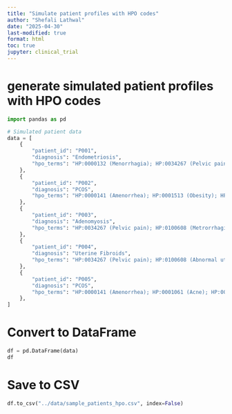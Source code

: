 ```yaml
---
title: "Simulate patient profiles with HPO codes"
author: "Shefali Lathwal"
date: "2025-04-30"
last-modified: true
format: html
toc: true
jupyter: clinical_trial
---
```


# generate simulated patient profiles with HPO codes

```python
import pandas as pd

# Simulated patient data
data = [
    {
        "patient_id": "P001",
        "diagnosis": "Endometriosis",
        "hpo_terms": "HP:0000132 (Menorrhagia); HP:0034267 (Pelvic pain); HP:0000789 (Infertility); HP:0012378 (Fatigue)"
    },
    {
        "patient_id": "P002",
        "diagnosis": "PCOS",
        "hpo_terms": "HP:0000141 (Amenorrhea); HP:0001513 (Obesity); HP:0001007 (Hirsutism); HP:0000855 (Insulin resistance)"
    },
    {
        "patient_id": "P003",
        "diagnosis": "Adenomyosis",
        "hpo_terms": "HP:0034267 (Pelvic pain); HP:0100608 (Metrorrhagia); HP:0100607 (Dysmenorrhea); HHP:0012378 (Fatigue)"
    },
    {
        "patient_id": "P004",
        "diagnosis": "Uterine Fibroids",
        "hpo_terms": "HP:0034267 (Pelvic pain); HP:0100608 (Abnormal uterus bleeding); HP:0000012 (Urinary urgency); HP:0001903 (Anemia)"
    },
    {
        "patient_id": "P005",
        "diagnosis": "PCOS",
        "hpo_terms": "HP:0000141 (Amenorrhea); HP:0001061 (Acne); HP:0001513 (Obesity); HP:0001007 (Hirsutism); HP:0100608 (Abnormal uterus bleeding)"
    },
]


```

# Convert to DataFrame
```python

df = pd.DataFrame(data)
df
```


# Save to CSV
```python
df.to_csv("../data/sample_patients_hpo.csv", index=False)
```
